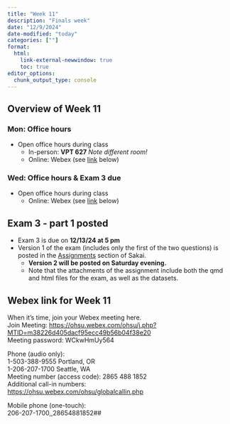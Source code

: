 ```yaml
---
title: "Week 11"
description: "Finals week"
date: "12/9/2024"
date-modified: "today"
categories: [""]
format: 
  html:
    link-external-newwindow: true
    toc: true
editor_options: 
  chunk_output_type: console
---
```


## Overview of Week 11

::::: grid
::: g-col-6
### Mon: Office hours

-   Open office hours during class
    -   In-person: **VPT 627** *Note different room!*
    -   Online: Webex (see [link](#sec-webex-link-for-week-11) below)  
:::

::: g-col-6
### Wed: Office hours & Exam 3 due

-   Open office hours during class
    -   Online: Webex (see [link](#sec-webex-link-for-week-11) below)  
:::
:::::


## Exam 3 - part 1 posted


* Exam 3 is due on **12/13/24 at 5 pm**
* Version 1 of the exam (includes only the first of the two questions) is posted in the [Assignments](https://sakai.ohsu.edu/portal/site/BSTA-511-1-AA-F24/tool/8cee686f-e5e0-401c-a7c1-b097fc8eb9a9) section of Sakai.
    * **Version 2 will be posted on Saturday evening.**
    * Note that the attachments of the assignment include both the qmd and html files for the exam, as well as the datasets.


## Webex link for Week 11

When it's time, join your Webex meeting here.  
Join Meeting: [https://ohsu.webex.com/ohsu/j.php?MTID=m38226d405dacf95ecc49b56b04f38e20](https://ohsu.webex.com/ohsu/j.php?MTID=m38226d405dacf95ecc49b56b04f38e20)  
Meeting password: WCkwHmUy564

Phone (audio only):  
1-503-388-9555 Portland, OR  
1-206-207-1700 Seattle, WA  
Meeting number (access code): 2865 488 1852  
Additional call-in numbers:  
[https://ohsu.webex.com/ohsu/globalcallin.php](https://ohsu.webex.com/ohsu/globalcallin.php)

Mobile phone (one-touch):  
206-207-1700,,28654881852##
